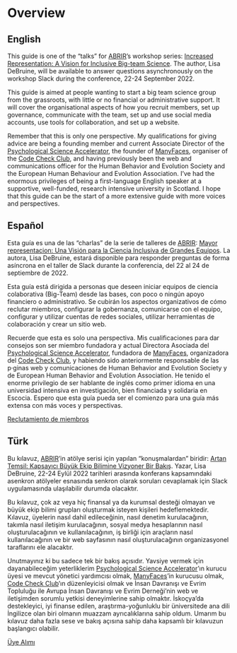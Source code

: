 # Overview {-}

:::{.panel-tabset}

## English

This guide is one of the "talks" for [ABRIR](https://abrirpsy.org)'s workshop series: [Increased Representation: A Vision for Inclusive Big-team Science](https://abrirpsy.org/program-updated-increased-representation-workshop-series/). The author, Lisa DeBruine, will be available to answer questions asynchronously on the workshop Slack during the conference, 22-24 September 2022.

This guide is aimed at people wanting to start a big team science group from the grassroots, with little or no financial or administrative support. It will cover the organisational aspects of how you recruit members, set up governance, communicate with the team, set up and use social media accounts, use tools for collaboration, and set up a website. 

Remember that this is only one perspective. My qualifications for giving advice are being a founding member and current Associate Director of the [Psychological Science Accelerator](https://psysciacc.org), the founder of [ManyFaces](https://twitter.com/ManyFacesTeam), organiser of the [Code Check Club](https://github.com/code-check-club), and having previously been the web and communications officer for the Human Behavior and Evolution Society and the European Human Behaviour and Evolution Association. I've had the enormous privileges of being a first-language English speaker at a supportive, well-funded, research intensive university in Scotland. I hope that this guide can be the start of a more extensive guide with more voices and perspectives.

## Español

Esta guía es una de las "charlas" de la serie de talleres de [ABRIR](https://abrirpsy.org): [Mayor representacion: Una Visión para la Ciencia Inclusiva de Grandes Equipos](https://abrirpsy.org/program-updated-increased-representation-workshop-series/). La autora, Lisa DeBruine, estará disponible para responder preguntas de forma asíncrona en el taller de Slack durante la conferencia, del 22 al 24 de septiembre de 2022.

Esta guía está dirigida a personas que deseen iniciar equipos de ciencia colaborativa (Big-Team) desde las bases, con poco o ningún apoyo financiero o administrativo. Se cubirán los aspectos organizativos de cómo reclutar miembros, configurar la gobernanza, comunicarse con el equipo, configurar y utilizar cuentas de redes sociales, utilizar herramientas de colaboración y crear un sitio web.

Recuerde que esta es solo una perspectiva. Mis cualificaciones para dar consejos son ser miembro fundadora y actual Directora Asociada del [Psychological Science Accelerator](https://psysciacc.org), fundadora de [ManyFaces](https://twitter.com/ManyFacesTeam), organizadora del [Code Check Club](https://github.com/code-check-club), y habiendo sido anteriormente responsable de las p·ginas web y comunicaciones de Human Behavior and Evolution Society y de European Human Behavior and Evolution Association. He tenido el enorme privilegio de ser hablante de inglés como primer idioma en una universidad intensiva en investigación, bien financiada y solidaria en Escocia. Espero que esta guía pueda ser el comienzo para una guía más extensa con más voces y perspectivas.

[Reclutamiento de miembros](sp-recruiting.html) <i class="bi bi-arrow-right-short"></i>

## Türk {-}

Bu kılavuz, [ABRIR](https://abrirpsy.org)'in atölye serisi için yapılan "konuşmalardan" biridir: [Artan Temsil: Kapsayıcı Büyük Ekip Bilimine Vizyoner Bir Bakış](https://abrirpsy.org/program-updated-increased-representation-workshop-series/). Yazar, Lisa DeBruine, 22-24 Eylül 2022 tarihleri arasında konferans kapsamındaki asenkron atölyeler esnasında senkron olarak soruları cevaplamak için Slack uygulamasında ulaşılabilir durumda olacaktır.

Bu kılavuz, çok az veya hiç finansal ya da kurumsal desteği olmayan ve büyük ekip bilimi grupları oluşturmak isteyen kişileri hedeflemektedir. Kılavuz, üyelerin nasıl dahil edileceğinin, nasıl denetim kurulacağının, takımla nasıl iletişim kurulacağının, sosyal medya hesaplarının nasıl oluşturulacağının ve kullanılacağının, iş birliği için araçların nasıl kullanılacağının ve bir web sayfasının nasıl oluşturulacağının organizasyonel taraflarını ele alacaktır.

Unutmayınız ki bu sadece tek bir bakış açısıdır. Yavsiye vermek için dayanabileceğim yeterliklerim [Psychological Science Accelerator](https://psysciacc.org)'ın kurucu üyesi ve mevcut yönetici yardımcısı olmak, [ManyFaces](https://twitter.com/ManyFacesTeam)'in kurucusu olmak, [Code Check Club](https://github.com/code-check-club)'ın düzenleyicisi olmak ve İnsan Davranışı ve Evrim Topluluğu ile Avrupa İnsan Davranışı ve Evrim Derneği'nin web ve iletişimden sorumlu yetkisi deneyimlerine sahip olmaktır. İskoçya'da destekleyici, iyi finanse edilen, araştırma-yoğunluklu bir üniversitede ana dili İngilizce olan biri olmanın muazzam ayrıcalıklarına sahip oldum. Umarım bu kılavuz daha fazla sese ve bakış açısına sahip daha kapsamlı bir kılavuzun başlangıcı olabilir.

[Üye Alımı](tr-recruiting.html) <i class="bi bi-arrow-right-short"></i>

:::
